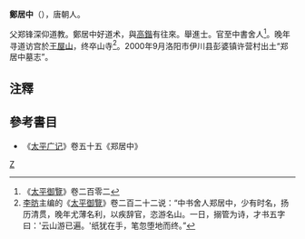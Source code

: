 '''鄭居中'''（{{bd|?||?|}}），唐朝人。

父郑锋深仰道教。鄭居中好道术，與[[高鍇|高鍇]]有往來。舉進士。官至中書舍人<ref>《[[太平御覽|太平御覽]]》卷二百零二</ref>。晚年寻道访宫於[[王屋山|王屋山]]，终卒山寺<ref>[[李昉|李昉]]主编的《[[太平御覽|太平御覽]]》卷二百二十二说：“中书舍人郑居中，少有时名，扬历清贯，晚年尤薄名利，以疾辞官，恣游名山。一日，搦管为诗，才书五字曰：'云山游已遍。'纸犹在手，笔忽堕地而终。”</ref>。2000年9月洛阳市伊川县彭婆镇许营村出土“郑居中墓志”。

== 注釋 ==
{{reflist}}

== 參考書目 ==
*《[[太平广记|太平广记]]》卷五十五《郑居中》
[[category:唐朝政治人物|Z]]